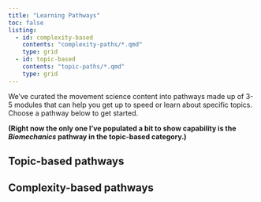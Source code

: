 ```yaml
---
title: "Learning Pathways"
toc: false
listing:
  - id: complexity-based
    contents: "complexity-paths/*.qmd"
    type: grid
  - id: topic-based
    contents: "topic-paths/*.qmd"
    type: grid
---
```


We’ve curated the movement science content into pathways made up of 3-5 modules that can help you get up to speed or learn about specific topics. Choose a pathway below to get started.

**(Right now the only one I've populated a bit to show capability is the *Biomechanics* pathway in the topic-based category.)**

## Topic-based pathways

::: {#topic-based}
:::

## Complexity-based pathways

::: {#complexity-based}
:::
